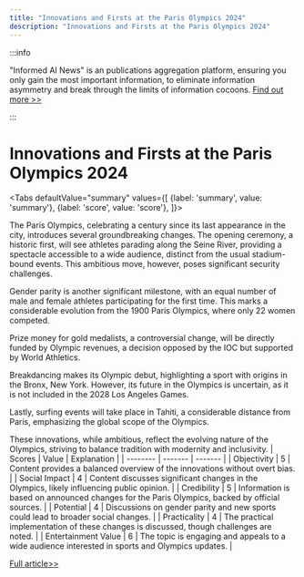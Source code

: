 ```yaml
---
title: "Innovations and Firsts at the Paris Olympics 2024"
description: "Innovations and Firsts at the Paris Olympics 2024"
---
```



:::info

"Informed AI News" is an publications aggregation platform, ensuring you only gain the most important information, to eliminate information asymmetry and break through the limits of information cocoons.  [Find out more >>](/)

:::

# Innovations and Firsts at the Paris Olympics 2024


<Tabs
	defaultValue="summary"
	values={[
	{label: 'summary', value: 'summary'},
	{label: 'score', value: 'score'},
]}>
<TabItem value="summary">

The Paris Olympics, celebrating a century since its last appearance in the city, introduces several groundbreaking changes. The opening ceremony, a historic first, will see athletes parading along the Seine River, providing a spectacle accessible to a wide audience, distinct from the usual stadium-bound events. This ambitious move, however, poses significant security challenges.

Gender parity is another significant milestone, with an equal number of male and female athletes participating for the first time. This marks a considerable evolution from the 1900 Paris Olympics, where only 22 women competed.

Prize money for gold medalists, a controversial change, will be directly funded by Olympic revenues, a decision opposed by the IOC but supported by World Athletics.

Breakdancing makes its Olympic debut, highlighting a sport with origins in the Bronx, New York. However, its future in the Olympics is uncertain, as it is not included in the 2028 Los Angeles Games.

Lastly, surfing events will take place in Tahiti, a considerable distance from Paris, emphasizing the global scope of the Olympics.

These innovations, while ambitious, reflect the evolving nature of the Olympics, striving to balance tradition with modernity and inclusivity.
</TabItem>
<TabItem value="score">
	| Scores     | Value   | Explanation |
	| -------- | ------- | ------- |
	| Objectivity  | 5    | Content provides a balanced overview of the innovations without overt bias.    |
	| Social Impact | 4     | Content discusses significant changes in the Olympics, likely influencing public opinion.    |
	| Credibility    | 5    | Information is based on announced changes for the Paris Olympics, backed by official sources.    |
	| Potential    | 4    | Discussions on gender parity and new sports could lead to broader social changes.    |
	| Practicality    | 4    | The practical implementation of these changes is discussed, though challenges are noted.    |
	| Entertainment Value    | 6    | The topic is engaging and appeals to a wide audience interested in sports and Olympics updates.    |
</TabItem>
</Tabs>

[Full article>>](https://apnews.com/article/olympics-2024-paris-innovations-opening-ceremony-cad9eda58cc0c4c86e4a7a61519062c7)
